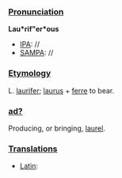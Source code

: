 ===[[Pronunciation]]===
'''Lau*rif"er*ous'''
*[[IPA]]: //
*[[SAMPA]]: //
===[[Etymology]]===
L. [[laurifer]]; [[laurus]] + [[ferre]] to bear.
===[[ad?]]===
Producing, or bringing, [[laurel]].
===[[Translations]]===
*[[Latin]]:
